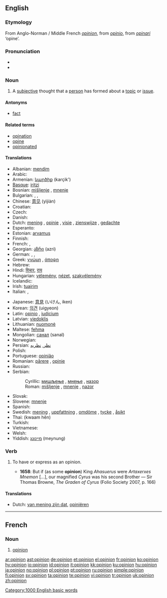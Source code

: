 {{also|opinión}}
==English==

{{rank|wind|drew|strength|596|opinion|according|walked|office}}

===Etymology===
From Anglo-Norman / Middle French ''[[#French|opinion]]'', from {{etyl|la}} ''[[opinio]]'', from ''[[opinari]]'' ‘opine’.

===Pronunciation===
* {{IPA|/əˈpɪnjən/}}
* {{audio|en-us-opinion.ogg|Audio (US)}}

===Noun===
{{en-noun}}

# A [[subjective]] thought that a [[person]] has formed about a [[topic]] or [[issue]].

====Antonyms====
* [[fact]]

====Related terms====
* [[opination]]
* [[opine]]
* [[opinionated]]

====Translations====
{{trans-top|subjective thought}}
* Albanian: [[mendim]]
* Arabic: {{Arab|[[رأي]]}} {{IPAchar|(rā’i)}} {{m}}
* Armenian: [[կարծիք]] (karçik')
* [[Basque]]: [[iritzi]]
* Bosnian: [[mišljenje]] {{n}}, [[mnenje]] {{n}}
* Bulgarian: {{t+|bg|мнение|n|tr=mnenie|sc=Cyrl}}, {{t+|bg|възглед|m|tr=vǎzgled|sc=Cyrl}}, {{t+|bg|схващане|n|tr=sxvaštane|sc=Cyrl}}
* Chinese: [[意见]] (yìjiàn)
* Croatian: {{t-|hr|mišljenje|n|alt=mȉšljēnje}}
* Czech: {{t+|cs|názor|m}}
* Danish: {{t-|da|opinion}}
* Dutch: [[mening]] {{f}}, [[opinie]] {{f}}, [[visie]] {{f}}, [[zienswijze]] {{f}}, [[gedachte]] {{f}}
* Esperanto: {{t|eo|opinio}}
* Estonian: [[arvamus]]
* Finnish: {{t+|fi|mielipide}}
* French: {{t+|fr|avis|m}}, {{t+|fr|opinion|f}}
* Georgian: [[აზრი]] (azri)
* German: {{t+|de|Meinung|f}}, {{t+|de|Ansicht|f}}, {{t-|de|Anschauung|f}}
* Greek: [[γνώμη]] {{f}}, [[άποψη]] {{f}}
* Hebrew: {{t-|he|דיעה|f|sc=Hebr}}
* Hindi: [[विचार]], [[राय]]
* Hungarian: [[vélemény]], [[nézet]], [[szakvélemény]]
* Icelandic: {{t-|is|álit}}
* Irish: [[tuairim]]
* Italian: {{t+|it|opinione|f}}, {{t+|it|concetto|m}}
{{trans-mid}}
* Japanese: [[意見]] (いけん, iken)
* Korean: [[의견]] (uigyeon)
* Latin: [[opinio]] {{f}}, [[iudicium]] {{n}}
* Latvian: [[viedoklis]] {{m}}
* Lithuanian: [[nuomonė]] {{f}}
* Maltese: [[fehma]]
* Mongolian: [[санал]] (sanal)
* Norwegian: {{t+|no|mening}}
* Persian: [[نظر]], [[نظريه]]
* Polish: {{t+|pl|opinia|f}}
* Portuguese: [[opinião]] {{f}}
* Romanian: [[părere]] {{f}}, [[opinie]] {{f}}
* Russian: {{t+|ru|мнение|n|tr=mnénije|sc=Cyrl}}
* Serbian:
*: Cyrillic: [[мишљење]] {{n}}, [[мнење]] {{n}}, [[назор]] {{m}}
*: Roman: [[mišljenje]] {{n}}, [[mnenje]] {{n}}, [[nazor]] {{m}}
* Slovak: {{t-|sk|názor|m}}
* Slovene: [[mnenje]] {{n}}
* Spanish: {{t+|es|opinión|f}}
* Swedish: [[mening]] {{c}}, [[uppfattning]] {{c}}, [[omdöme]] {{n}}, [[tycke]] {{n}}, [[åsikt]] {{c}}
* Thai: {{Thai|[[ความเห็น]]}} (kwaam hĕn)
* Turkish: {{t+|tr|görüş}}
* Vietnamese: {{t+|vi|ý kiến|xs=Vietnamese}}
* Welsh: {{t-|cy|barn|xs=Welsh}}
* Yiddish: [[מיינונג]] (meynung) {{f}}
{{trans-bottom}}

===Verb===
{{en-verb}}

# {{transitive}} To have or express as an opinion.
#* '''1658''': But if (as some '''opinion''') King ''Ahasuerus'' were ''Artaxerxes Mnemon'' [...], our magnified ''Cyrus'' was his second Brother — Sir Thomas Browne, ''The Graden of Cyrus'' (Folio Society 2007, p. 166)

====Translations====
{{trans-top|To have or express as an opinion}}
* Dutch: [[van mening zijn dat]], [[opiniëren]]
{{trans-mid}}
{{trans-bottom}}

[[Category:1000 English basic words]]

----

==French==

===Noun===
{{fr-noun|f}}

# [[opinion]]

[[ar:opinion]]
[[ast:opinion]]
[[de:opinion]]
[[et:opinion]]
[[el:opinion]]
[[fr:opinion]]
[[ko:opinion]]
[[hy:opinion]]
[[io:opinion]]
[[id:opinion]]
[[it:opinion]]
[[kk:opinion]]
[[ku:opinion]]
[[hu:opinion]]
[[ja:opinion]]
[[no:opinion]]
[[pl:opinion]]
[[pt:opinion]]
[[ru:opinion]]
[[simple:opinion]]
[[fi:opinion]]
[[sv:opinion]]
[[ta:opinion]]
[[te:opinion]]
[[vi:opinion]]
[[tr:opinion]]
[[uk:opinion]]
[[zh:opinion]]